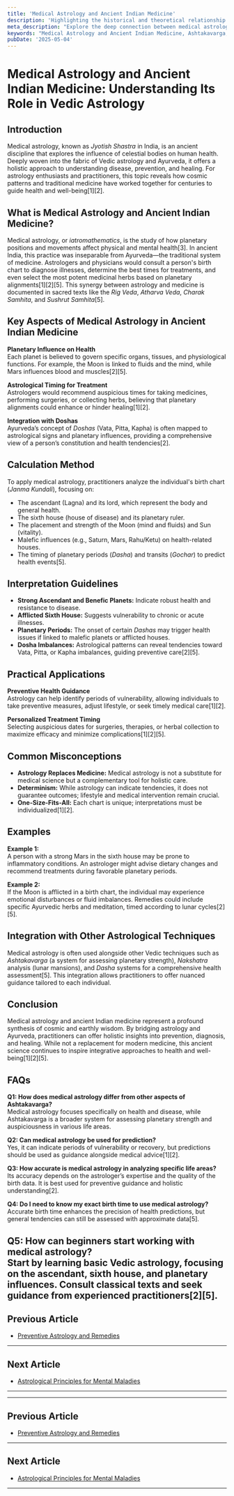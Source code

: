 ```yaml
---
title: 'Medical Astrology and Ancient Indian Medicine'
description: 'Highlighting the historical and theoretical relationship between medical astrology and ancient Indian systems like Ayurveda, noting that in olden times every Ayurveda practitioner were supposed to be an astrologer also. Practitioners like Sushruta were said to consult horoscopes before major operations, and Ayurveda, developed as an off-shoot of Atharvana Veda, is closely related, contrasting with modern medicine''''s lack of attempts to assess astrology''''s value.'
meta_description: "Explore the deep connection between medical astrology and ancient Indian medicine, its roots in Vedic astrology, and how it continues to influence holistic health practices today."
keywords: "Medical Astrology and Ancient Indian Medicine, Ashtakavarga, Vedic Astrology, Ayurveda, Jyotish Shastra, Doshas"
pubDate: '2025-05-04'
---
```


# Medical Astrology and Ancient Indian Medicine: Understanding Its Role in Vedic Astrology

## Introduction

Medical astrology, known as *Jyotish Shastra* in India, is an ancient discipline that explores the influence of celestial bodies on human health. Deeply woven into the fabric of Vedic astrology and Ayurveda, it offers a holistic approach to understanding disease, prevention, and healing. For astrology enthusiasts and practitioners, this topic reveals how cosmic patterns and traditional medicine have worked together for centuries to guide health and well-being[1][2].

## What is Medical Astrology and Ancient Indian Medicine?

Medical astrology, or *iatromathematics*, is the study of how planetary positions and movements affect physical and mental health[3]. In ancient India, this practice was inseparable from Ayurveda—the traditional system of medicine. Astrologers and physicians would consult a person's birth chart to diagnose illnesses, determine the best times for treatments, and even select the most potent medicinal herbs based on planetary alignments[1][2][5]. This synergy between astrology and medicine is documented in sacred texts like the *Rig Veda*, *Atharva Veda*, *Charak Samhita*, and *Sushrut Samhita*[5].

## Key Aspects of Medical Astrology in Ancient Indian Medicine

**Planetary Influence on Health**  
Each planet is believed to govern specific organs, tissues, and physiological functions. For example, the Moon is linked to fluids and the mind, while Mars influences blood and muscles[2][5].

**Astrological Timing for Treatment**  
Astrologers would recommend auspicious times for taking medicines, performing surgeries, or collecting herbs, believing that planetary alignments could enhance or hinder healing[1][2].

**Integration with Doshas**  
Ayurveda’s concept of *Doshas* (Vata, Pitta, Kapha) is often mapped to astrological signs and planetary influences, providing a comprehensive view of a person’s constitution and health tendencies[2].

## Calculation Method

To apply medical astrology, practitioners analyze the individual's birth chart (*Janma Kundali*), focusing on:

- The ascendant (Lagna) and its lord, which represent the body and general health.
- The sixth house (house of disease) and its planetary ruler.
- The placement and strength of the Moon (mind and fluids) and Sun (vitality).
- Malefic influences (e.g., Saturn, Mars, Rahu/Ketu) on health-related houses.
- The timing of planetary periods (*Dasha*) and transits (*Gochar*) to predict health events[5].

## Interpretation Guidelines

- **Strong Ascendant and Benefic Planets:** Indicate robust health and resistance to disease.
- **Afflicted Sixth House:** Suggests vulnerability to chronic or acute illnesses.
- **Planetary Periods:** The onset of certain *Dashas* may trigger health issues if linked to malefic planets or afflicted houses.
- **Dosha Imbalances:** Astrological patterns can reveal tendencies toward Vata, Pitta, or Kapha imbalances, guiding preventive care[2][5].

## Practical Applications

**Preventive Health Guidance**  
Astrology can help identify periods of vulnerability, allowing individuals to take preventive measures, adjust lifestyle, or seek timely medical care[1][2].

**Personalized Treatment Timing**  
Selecting auspicious dates for surgeries, therapies, or herbal collection to maximize efficacy and minimize complications[1][2][5].

## Common Misconceptions

- **Astrology Replaces Medicine:** Medical astrology is not a substitute for medical science but a complementary tool for holistic care.
- **Determinism:** While astrology can indicate tendencies, it does not guarantee outcomes; lifestyle and medical intervention remain crucial.
- **One-Size-Fits-All:** Each chart is unique; interpretations must be individualized[1][2].

## Examples

**Example 1:**  
A person with a strong Mars in the sixth house may be prone to inflammatory conditions. An astrologer might advise dietary changes and recommend treatments during favorable planetary periods.

**Example 2:**  
If the Moon is afflicted in a birth chart, the individual may experience emotional disturbances or fluid imbalances. Remedies could include specific Ayurvedic herbs and meditation, timed according to lunar cycles[2][5].

## Integration with Other Astrological Techniques

Medical astrology is often used alongside other Vedic techniques such as *Ashtakavarga* (a system for assessing planetary strength), *Nakshatra* analysis (lunar mansions), and *Dasha* systems for a comprehensive health assessment[5]. This integration allows practitioners to offer nuanced guidance tailored to each individual.

## Conclusion

Medical astrology and ancient Indian medicine represent a profound synthesis of cosmic and earthly wisdom. By bridging astrology and Ayurveda, practitioners can offer holistic insights into prevention, diagnosis, and healing. While not a replacement for modern medicine, this ancient science continues to inspire integrative approaches to health and well-being[1][2][5].

## FAQs

**Q1: How does medical astrology differ from other aspects of Ashtakavarga?**  
Medical astrology focuses specifically on health and disease, while Ashtakavarga is a broader system for assessing planetary strength and auspiciousness in various life areas.

**Q2: Can medical astrology be used for prediction?**  
Yes, it can indicate periods of vulnerability or recovery, but predictions should be used as guidance alongside medical advice[1][2].

**Q3: How accurate is medical astrology in analyzing specific life areas?**  
Its accuracy depends on the astrologer’s expertise and the quality of the birth data. It is best used for preventive guidance and holistic understanding[2].

**Q4: Do I need to know my exact birth time to use medical astrology?**  
Accurate birth time enhances the precision of health predictions, but general tendencies can still be assessed with approximate data[5].

**Q5: How can beginners start working with medical astrology?**  
Start by learning basic Vedic astrology, focusing on the ascendant, sixth house, and planetary influences. Consult classical texts and seek guidance from experienced practitioners[2][5].
---

## Previous Article
- [Preventive Astrology and Remedies](190109_Preventive_Astrology_and_Remedies.mdx)

---

## Next Article
- [Astrological Principles for Mental Maladies](190111_Astrological_Principles_for_Mental_Maladies.mdx)

---
---

## Previous Article
- [Preventive Astrology and Remedies](190109_Preventive_Astrology_and_Remedies.mdx)

---

## Next Article
- [Astrological Principles for Mental Maladies](190111_Astrological_Principles_for_Mental_Maladies.mdx)

---

